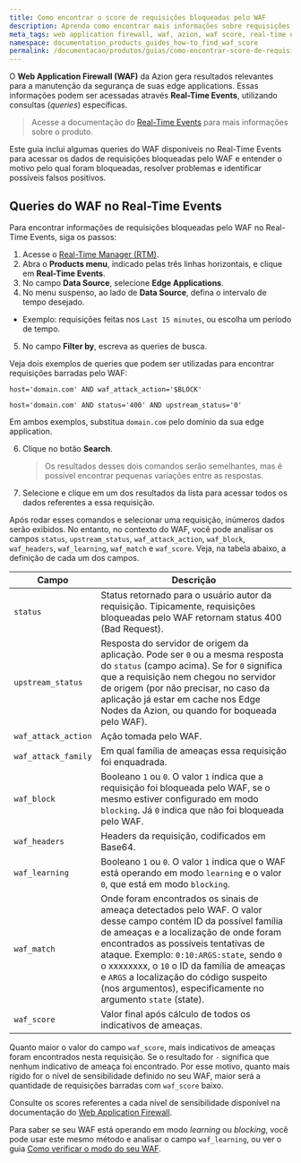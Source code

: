 ```yaml
---
title: Como encontrar o score de requisições bloqueadas pelo WAF
description: Aprenda como encontrar mais informações sobre requisições bloqueadas pelo WAF na Azion.
meta_tags: web application firewall, waf, azion, waf score, real-time events, edge firewall
namespace: documentation_products_guides_how-to_find_waf_score
permalink: /documentacao/produtos/guias/como-encontrar-score-de-requisicoes-bloqueadas-pelo-waf/
---
```


O **Web Application Firewall (WAF)** da Azion gera resultados relevantes para a manutenção da segurança de suas edge applications. Essas informações podem ser acessadas através **Real-Time Events**, utilizando consultas (*queries*) específicas.

>  Acesse a documentação do [Real-Time Events](pt-br/documentacao/produtos/real-time-events/) para mais informações sobre o produto.

Este guia inclui algumas queries do WAF disponíveis no Real-Time Events para acessar os dados de requisições bloqueadas pelo WAF e entender o motivo pelo qual foram bloqueadas, resolver problemas e identificar possíveis falsos positivos.

## Queries do WAF no Real-Time Events

Para encontrar informações de requisições bloqueadas pelo WAF no Real-Time Events, siga os passos:

1. Acesse o [Real-Time Manager (RTM)](https://manager.azion.com).
2. Abra o **Products menu**, indicado pelas três linhas horizontais, e clique em **Real-Time Events**.
3. No campo **Data Source**, selecione **Edge Applications**.
4. No menu suspenso, ao lado de **Data Source**, defina o intervalo de tempo desejado.
- Exemplo: requisições feitas nos `Last 15 minutes`, ou escolha um período de tempo.
5. No campo **Filter by**, escreva as queries de busca.

Veja dois exemplos de queries que podem ser utilizadas para encontrar requisições barradas pelo WAF:

`host='domain.com' AND waf_attack_action='$BLOCK'`

`host='domain.com' AND status='400' AND upstream_status='0'`

Em ambos exemplos, substitua `domain.com` pelo domínio da sua edge application.

6. Clique no botão **Search**.
    > Os resultados desses dois comandos serão semelhantes, mas é possível encontrar pequenas variações entre as respostas.

7. Selecione e clique em um dos resultados da lista para acessar todos os dados referentes a essa requisição.

Após rodar esses comandos e selecionar uma requisição, inúmeros dados serão exibidos. No entanto, no contexto do WAF, você pode analisar os campos `status`, `upstream_status`, `waf_attack_action`, `waf_block`, `waf_headers`, `waf_learning`, `waf_match` e `waf_score`. Veja, na tabela abaixo, a definição de cada um dos campos.

| Campo               | Descrição                                                                                                                            |
|---------------------|--------------------------------------------------------------------------------------------------------------------------------------|
| `status`            | Status retornado para o usuário autor da requisição. Tipicamente, requisições bloqueadas pelo WAF retornam status 400 (Bad Request). |
| `upstream_status`   | Resposta do servidor de origem da aplicação. Pode ser `0` ou a mesma resposta do `status` (campo acima). Se for `0` significa que a requisição nem chegou no servidor de origem (por não precisar, no caso da aplicação já estar em cache nos Edge Nodes da Azion, ou quando for boqueada pelo WAF). |
| `waf_attack_action` | Ação tomada pelo WAF.                                                                                                                |
| `waf_attack_family` | Em qual família de ameaças essa requisição foi enquadrada.                                                                           |
| `waf_block` | Booleano `1` ou `0`. O valor `1` indica que a requisição foi bloqueada pelo WAF, se o mesmo estiver configurado em modo `blocking`. Já `0` indica que não foi bloqueada pelo WAF. |
| `waf_headers` | Headers da requisição, codificados em Base64. |    
| `waf_learning` | Booleano `1` ou `0`. O valor `1` indica que o WAF está operando em modo `learning` e o valor `0`, que está em modo `blocking`.   |
| `waf_match` | Onde foram encontrados os sinais de ameaça detectados pelo WAF. O valor desse campo contém ID da possível família de ameaças e a localização de onde foram encontrados as possíveis tentativas de ataque. Exemplo: `0:10:ARGS:state`, sendo `0` o xxxxxxxx, o `10` o ID da família de ameaças e `ARGS` a localização do código suspeito (nos argumentos), especificamente no argumento `state` (state). |                       
| `waf_score` | Valor final após cálculo de todos os indicativos de ameaças. |

Quanto maior o valor do campo `waf_score`, mais indicativos de ameaças foram encontrados nesta requisição. Se o resultado for `-` significa que nenhum indicativo de ameaça foi encontrado. Por esse motivo, quanto mais rígido for o nível de sensibilidade definido no seu WAF, maior será a quantidade de requisições barradas com `waf_score` baixo.

Consulte os scores referentes a cada nível de sensibilidade disponível na documentação do [Web Application Firewall](/pt-br/documentacao/produtos/edge-firewall/web-application-firewall/).

Para saber se seu WAF está operando em modo *learning* ou *blocking*, você pode usar este mesmo método e analisar o campo `waf_learning`, ou ver o guia [Como verificar o modo do seu WAF](/pt-br/documentacao/produtos/guias/como-verificar-modo-do-seu-waf/).